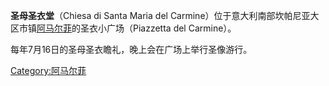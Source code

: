 {{Unreferenced|time=2021-12-07T03:21:12+00:00}}
'''圣母圣衣堂'''（Chiesa di Santa Maria del Carmine）位于意大利南部坎帕尼亚大区市镇[[阿马尔菲|阿马尔菲]]的圣衣小广场（Piazzetta del Carmine）。

每年7月16日的圣母圣衣瞻礼，晚上会在广场上举行圣像游行。

[[Category:阿马尔菲|Category:阿马尔菲]]